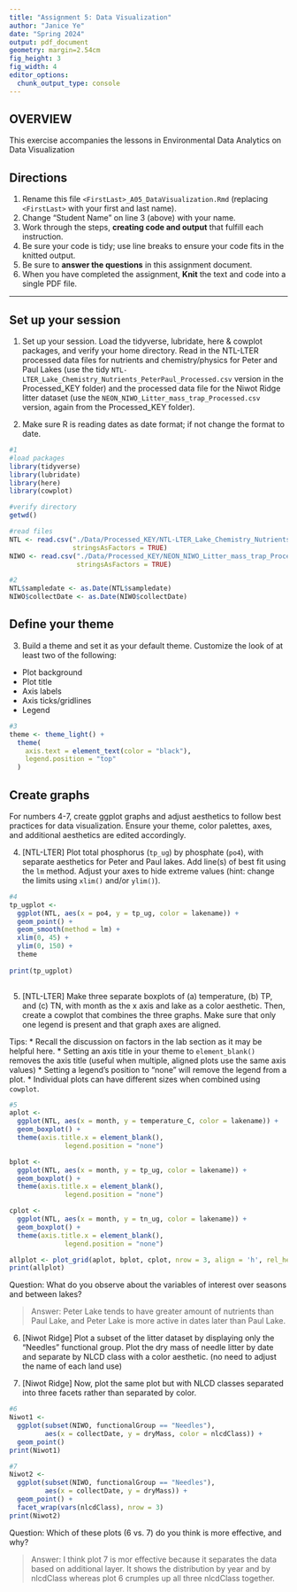 ```yaml
---
title: "Assignment 5: Data Visualization"
author: "Janice Ye"
date: "Spring 2024"
output: pdf_document
geometry: margin=2.54cm
fig_height: 3
fig_width: 4
editor_options: 
  chunk_output_type: console
---
```


## OVERVIEW

This exercise accompanies the lessons in Environmental Data Analytics on Data Visualization 

## Directions
1. Rename this file `<FirstLast>_A05_DataVisualization.Rmd` (replacing `<FirstLast>` with your first and last name).
2. Change "Student Name" on line 3 (above) with your name.
3. Work through the steps, **creating code and output** that fulfill each instruction.
4. Be sure your code is tidy; use line breaks to ensure your code fits in the knitted output.
5. Be sure to **answer the questions** in this assignment document.
6. When you have completed the assignment, **Knit** the text and code into a single PDF file.

---

## Set up your session 

1. Set up your session. Load the tidyverse, lubridate, here & cowplot packages, and verify your home directory. Read in the NTL-LTER processed data files for nutrients and chemistry/physics for Peter and Paul Lakes (use the tidy `NTL-LTER_Lake_Chemistry_Nutrients_PeterPaul_Processed.csv` version in the Processed_KEY folder) and the processed data file for the Niwot Ridge litter dataset (use the `NEON_NIWO_Litter_mass_trap_Processed.csv` version, again from the Processed_KEY folder). 

2. Make sure R is reading dates as date format; if not change the format to date.

```r
#1 
#load packages
library(tidyverse)
library(lubridate)
library(here)
library(cowplot)

#verify directory
getwd()

#read files
NTL <- read.csv("./Data/Processed_KEY/NTL-LTER_Lake_Chemistry_Nutrients_PeterPaul_Processed.csv", 
                stringsAsFactors = TRUE)
NIWO <- read.csv("./Data/Processed_KEY/NEON_NIWO_Litter_mass_trap_Processed.csv", 
                 stringsAsFactors = TRUE)

#2 
NTL$sampledate <- as.Date(NTL$sampledate)
NIWO$collectDate <- as.Date(NIWO$collectDate)

```
## Define your theme
3. Build a theme and set it as your default theme. Customize the look of at least two of the following: 
 * Plot background
 * Plot title
 * Axis labels
 * Axis ticks/gridlines
 * Legend

```r
#3
theme <- theme_light() +
  theme(
    axis.text = element_text(color = "black"),
    legend.position = "top"
  )

```

## Create graphs
For numbers 4-7, create ggplot graphs and adjust aesthetics to follow best practices for data visualization. Ensure your theme, color palettes, axes, and additional aesthetics are edited accordingly.

4. [NTL-LTER] Plot total phosphorus (`tp_ug`) by phosphate (`po4`), with separate aesthetics for Peter and Paul lakes. Add line(s) of best fit using the `lm` method. Adjust your axes to hide extreme values (hint: change the limits using `xlim()` and/or `ylim()`).

```r
#4 
tp_ugplot <- 
  ggplot(NTL, aes(x = po4, y = tp_ug, color = lakename)) +
  geom_point() +
  geom_smooth(method = lm) +
  xlim(0, 45) +
  ylim(0, 150) +
  theme
  
print(tp_ugplot)
  
```


5. [NTL-LTER] Make three separate boxplots of (a) temperature, (b) TP, and (c) TN, with month as the x axis and lake as a color aesthetic. Then, create a cowplot that combines the three graphs. Make sure that only one legend is present and that graph axes are aligned. 

Tips:
* Recall the discussion on factors in the lab section as it may be helpful here. 
* Setting an axis title in your theme to `element_blank()` removes the axis title (useful when multiple, aligned plots use the same axis values)
* Setting a legend's position to "none" will remove the legend from a plot.
* Individual plots can have different sizes when combined using `cowplot`.

```r
#5 
aplot <- 
  ggplot(NTL, aes(x = month, y = temperature_C, color = lakename)) +
  geom_boxplot() +
  theme(axis.title.x = element_blank(),
              legend.position = "none")

bplot <-
  ggplot(NTL, aes(x = month, y = tp_ug, color = lakename)) +
  geom_boxplot() +
  theme(axis.title.x = element_blank(),
              legend.position = "none")

cplot <-
  ggplot(NTL, aes(x = month, y = tn_ug, color = lakename)) +
  geom_boxplot() +
  theme(axis.title.x = element_blank(),
              legend.position = "none")

allplot <- plot_grid(aplot, bplot, cplot, nrow = 3, align = 'h', rel_heights = c(0.7, 1, 1))
print(allplot)

```

Question: What do you observe about the variables of interest over seasons and between lakes? 

> Answer: Peter Lake tends to have greater amount of nutrients than Paul Lake, and Peter Lake is more active in dates later than Paul Lake.

6. [Niwot Ridge] Plot a subset of the litter dataset by displaying only the "Needles" functional group. Plot the dry mass of needle litter by date and separate by NLCD class with a color aesthetic. (no need to adjust the name of each land use)

7. [Niwot Ridge] Now, plot the same plot but with NLCD classes separated into three facets rather than separated by color. 

```r
#6
Niwot1 <- 
  ggplot(subset(NIWO, functionalGroup == "Needles"), 
         aes(x = collectDate, y = dryMass, color = nlcdClass)) +
  geom_point()
print(Niwot1)

#7
Niwot2 <- 
  ggplot(subset(NIWO, functionalGroup == "Needles"), 
         aes(x = collectDate, y = dryMass)) +
  geom_point() +
  facet_wrap(vars(nlcdClass), nrow = 3)
print(Niwot2)

```
Question: Which of these plots (6 vs. 7) do you think is more effective, and why? 

> Answer: I think plot 7 is mor effective because it separates the data based on additional layer. It shows the distribution by year and by nlcdClass whereas plot 6 crumples up all three nlcdClass together.